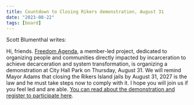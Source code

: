 ```yaml
---
title: Countdown to Closing Rikers demonstration, August 31
date: "2023-08-22"
tags: [board]
---
```


Scott Blumenthal writes:

Hi, friends. [Freedom Agenda](http://fa.urbanjustice.org/), a member-led project, dedicated to organizing people and communities directly impacted by incarceration to achieve decarceration and system transformation, is organizing a demonstration at City Hall Park on Thursday, August 31. We will remind Mayor Adams that closing the Rikers Island jails by August 31, 2027 is the law and he must take steps now to comply with it. I hope you will join us if you feel led and are able. [You can read about the demonstration and register to participate here](https://freedomagenda.ourpowerbase.net/civicrm/event/info?reset=1&id=78).

